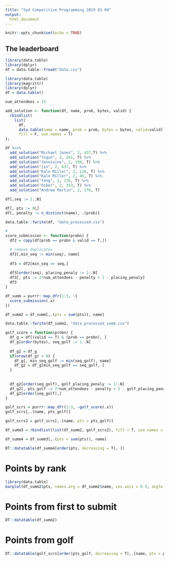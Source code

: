 ```yaml
---
title: "Syd Competitive Programming 2019 03 09"
output:
  html_document
---
```


```r
knitr::opts_chunk$set(echo = TRUE)
```

## The leaderboard


```r
library(data.table)
library(dplyr)
df = data.table::fread("data.csv")
```

```r
library(data.table)
library(magrittr)
library(dplyr)
df = data.table()

num_attendees = 15

add_solution <- function(df, name, prob, bytes, valid) {
  rbindlist(
    list(
      df, 
      data.table(name = name, prob = prob, bytes = bytes, valid=valid)), 
      fill = F, use.names = T)
};

df %<>% 
  add_solution("Michael Jones", 2, 437,T) %>% 
  add_solution("Yiqun", 2, 261, T) %>% 
  add_solution("Jennivine", 2, 199, T) %>% 
  add_solution("jin", 2, 637, T) %>% 
  add_solution("Kale Miller", 2, 116, T) %>% 
  add_solution("Kale Miller", 2, 46, T) %>% 
  add_solution("feng", 2, 176, T) %>% 
  add_solution("Osber", 2, 353, T) %>% 
  add_solution("Andrew Martin", 2, 276, T)

df[,seq := 1:.N]

df[, pts := 0L]
df[, penalty := n_distinct(name), .(prob)]

data.table::fwrite(df, "data_processed.csv")
```

```r
#
score_submission <- function(probn) {
  df2 = copy(df[prob == probn & valid == T,])

  # remove duplicates
  df2[,min_seq := min(seq), name]
  
  df3 = df2[min_seq == seq,]
  
  df3[order(seq), placing_penaly := 1:.N]
  df3[, pts := 2*num_attendees - penalty + 1 - placing_penaly]
  df3
}

df_summ = purrr::map_dfr(1:3, ~{
  score_submission(.x)
})

df_summ2 = df_summ[,.(pts = sum(pts)), name]

data.table::fwrite(df_summ2, "data_processed_summ.csv")
```
```r
golf_score = function(probn) {
  df_g = df[(valid == T) & (prob == probn), ]
  df_g[order(bytes), seq_golf := 1:.N]
  
  df_g2 = df_g
  if(nrow(df_g) > 0) {
    df_g[, min_seq_golf := min(seq_golf), name]
    df_g2 = df_g[min_seq_golf == seq_golf, ]
  }
  
  
  df_g2[order(seq_golf), golf_placing_penaly := 1:.N]
  df_g2[, pts_golf := 2*num_attendees - penalty + 1 - golf_placing_penaly]
  df_g2[order(seq_golf),]
}

golf_scrs = purrr::map_dfr(1:3, ~golf_score(.x))
golf_scrs[,.(name, pts_golf)]
```

```r
golf_scrs2 = golf_scrs[,.(name, pts = pts_golf)]

df_summ3 = rbindlist(list(df_summ2, golf_scrs2), fill = T, use.names = T)

df_summ4 = df_summ3[,.(pts = sum(pts)), name]

DT::datatable(df_summ4[order(pts, decreasing = T), ])
```


# Points by rank

```r
library(data.table)
barplot(df_summ2$pts, names.arg = df_summ2$name, cex.axis = 0.3, angle = 45)
```

# Points from first to submit
```r
DT::datatable(df_summ2)
```

# Points from golf
```r
DT::datatable(golf_scrs[order(pts_golf, decreasing = T),.(name, pts = pts_golf)])
```
